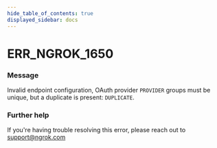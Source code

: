 ```yaml
---
hide_table_of_contents: true
displayed_sidebar: docs
---
```



# ERR_NGROK_1650

### Message
Invalid endpoint configuration, OAuth provider `PROVIDER` groups must be unique, but a duplicate is present: `DUPLICATE`.

<ErrorDetails error='err_ngrok_1650' />


### Further help
If you're having trouble resolving this error, please reach out to [support@ngrok.com](mailto:support@ngrok.com?subject=Help%20with%20ERR_NGROK_1650)

